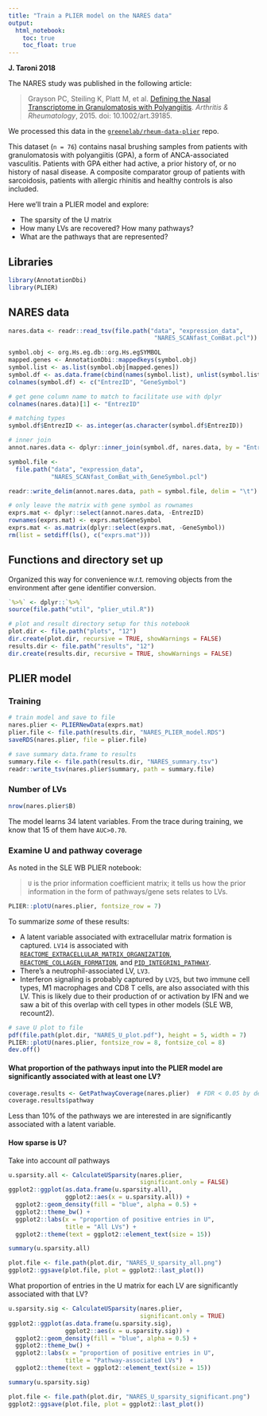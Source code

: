 ```yaml
---
title: "Train a PLIER model on the NARES data"
output:   
  html_notebook: 
    toc: true
    toc_float: true
---
```


**J. Taroni 2018**

The NARES study was published in the following article:

> Grayson PC, Steiling K, Platt M, et al. [Defining the Nasal Transcriptome in Granulomatosis with Polyangiitis](https://dx.doi.org/10.1002/art.39185). _Arthritis & Rheumatology_, 2015. doi: 10.1002/art.39185.

We processed this data in the [`greenelab/rheum-data-plier`](https://github.com/greenelab/rheum-plier-data) 
repo.

This dataset (`n = 76`) contains nasal brushing samples from patients with 
granulomatosis with polyangiitis (GPA), a form of ANCA-associated vasculitis. 
Patients with GPA either had active, a prior history of, or no history of 
nasal disease.
A composite comparator group of patients with sarcoidosis, patients with
allergic rhinitis and healthy controls is also included.

Here we'll train a PLIER model and explore:

  * The sparsity of the U matrix
  * How many LVs are recovered? How many pathways?
  * What are the pathways that are represented?

## Libraries

```r
library(AnnotationDbi)
library(PLIER)
```

## NARES data

```r
nares.data <- readr::read_tsv(file.path("data", "expression_data", 
                                         "NARES_SCANfast_ComBat.pcl"))

symbol.obj <- org.Hs.eg.db::org.Hs.egSYMBOL
mapped.genes <- AnnotationDbi::mappedkeys(symbol.obj)
symbol.list <- as.list(symbol.obj[mapped.genes])
symbol.df <- as.data.frame(cbind(names(symbol.list), unlist(symbol.list)))
colnames(symbol.df) <- c("EntrezID", "GeneSymbol")

# get gene column name to match to facilitate use with dplyr
colnames(nares.data)[1] <- "EntrezID"

# matching types
symbol.df$EntrezID <- as.integer(as.character(symbol.df$EntrezID))

# inner join
annot.nares.data <- dplyr::inner_join(symbol.df, nares.data, by = "EntrezID")

symbol.file <- 
  file.path("data", "expression_data", 
            "NARES_SCANfast_ComBat_with_GeneSymbol.pcl")

readr::write_delim(annot.nares.data, path = symbol.file, delim = "\t")

# only leave the matrix with gene symbol as rownames
exprs.mat <- dplyr::select(annot.nares.data, -EntrezID)
rownames(exprs.mat) <- exprs.mat$GeneSymbol
exprs.mat <- as.matrix(dplyr::select(exprs.mat, -GeneSymbol))
rm(list = setdiff(ls(), c("exprs.mat")))
```

## Functions and directory set up

Organized this way for convenience w.r.t. removing objects from the environment
after gene identifier conversion.

```r
`%>%` <- dplyr::`%>%`
source(file.path("util", "plier_util.R"))
```

```r
# plot and result directory setup for this notebook
plot.dir <- file.path("plots", "12")
dir.create(plot.dir, recursive = TRUE, showWarnings = FALSE)
results.dir <- file.path("results", "12")
dir.create(results.dir, recursive = TRUE, showWarnings = FALSE)
```

## PLIER model

### Training

```r
# train model and save to file
nares.plier <- PLIERNewData(exprs.mat)
plier.file <- file.path(results.dir, "NARES_PLIER_model.RDS")
saveRDS(nares.plier, file = plier.file)

# save summary data.frame to results
summary.file <- file.path(results.dir, "NARES_summary.tsv")
readr::write_tsv(nares.plier$summary, path = summary.file)
```

### Number of LVs

```r
nrow(nares.plier$B)
```

The model learns 34 latent variables. 
From the trace during training, we know that 15 of them have `AUC>0.70`.

### Examine U and pathway coverage

As noted in the SLE WB PLIER notebook:

> `U` is the prior information coefficient matrix; it tells us how 
the prior information in the form of pathways/gene sets relates to LVs.

```r
PLIER::plotU(nares.plier, fontsize_row = 7)
```

To summarize *some* of these results:

* A latent variable associated with extracellular matrix formation is captured. 
`LV14` is associated with 
[`REACTOME_EXTRACELLULAR_MATRIX_ORGANIZATION`](http://software.broadinstitute.org/gsea/msigdb/cards/REACTOME_EXTRACELLULAR_MATRIX_ORGANIZATION.html), 
[`REACTOME_COLLAGEN_FORMATION`](http://software.broadinstitute.org/gsea/msigdb/cards/REACTOME_COLLAGEN_FORMATION.html),
and [`PID_INTEGRIN1_PATHWAY`](http://software.broadinstitute.org/gsea/msigdb/cards/PID_INTEGRIN1_PATHWAY.html).
* There's a neutrophil-associated LV, `LV3`.
* Interferon signaling is probably captured by `LV25`, but two immune cell 
types, M1 macrophages and CD8 T cells, are also associated with this LV.
This is likely due to their production of or activation by IFN and we saw a bit
of this overlap with cell types in other models (SLE WB, recount2).

```r
# save U plot to file
pdf(file.path(plot.dir, "NARES_U_plot.pdf"), height = 5, width = 7)
PLIER::plotU(nares.plier, fontsize_row = 8, fontsize_col = 8)
dev.off()
```

#### What proportion of the pathways input into the PLIER model are significantly associated with at least one LV?

```r
coverage.results <- GetPathwayCoverage(nares.plier)  # FDR < 0.05 by default
coverage.results$pathway
```

Less than 10% of the pathways we are interested in are significantly associated
with a latent variable.

#### How sparse is U?

Take into account _all_ pathways
```r
u.sparsity.all <- CalculateUSparsity(nares.plier,
                                     significant.only = FALSE)
ggplot2::ggplot(as.data.frame(u.sparsity.all),
                ggplot2::aes(x = u.sparsity.all)) +
  ggplot2::geom_density(fill = "blue", alpha = 0.5) +
  ggplot2::theme_bw() +
  ggplot2::labs(x = "proportion of positive entries in U",
                title = "All LVs") +
  ggplot2::theme(text = ggplot2::element_text(size = 15))
```

```r
summary(u.sparsity.all)
```

```r
plot.file <- file.path(plot.dir, "NARES_U_sparsity_all.png")
ggplot2::ggsave(plot.file, plot = ggplot2::last_plot())
```

What proportion of entries in the U matrix for each LV are significantly
associated with that LV?

```r
u.sparsity.sig <- CalculateUSparsity(nares.plier,
                                     significant.only = TRUE)
ggplot2::ggplot(as.data.frame(u.sparsity.sig),
                ggplot2::aes(x = u.sparsity.sig)) +
  ggplot2::geom_density(fill = "blue", alpha = 0.5) +
  ggplot2::theme_bw() +
  ggplot2::labs(x = "proportion of positive entries in U",
                title = "Pathway-associated LVs")  +
  ggplot2::theme(text = ggplot2::element_text(size = 15))
```

```r
summary(u.sparsity.sig)
```

```r
plot.file <- file.path(plot.dir, "NARES_U_sparsity_significant.png")
ggplot2::ggsave(plot.file, plot = ggplot2::last_plot())
```
